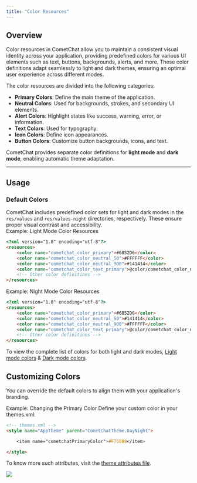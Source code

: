 ```yaml
---
title: "Color Resources"
---
```


## Overview

Color resources in CometChat allow you to maintain a consistent visual identity across your application, providing predefined colors for various UI elements such as text, buttons, backgrounds, alerts, and more. These color definitions adapt seamlessly to light and dark themes, ensuring an optimal user experience across different modes.

The color resources are divided into the following categories:

* **Primary Colors**: Define the main theme of the application.
* **Neutral Colors**: Used for backgrounds, strokes, and secondary UI elements.
* **Alert Colors**: Highlight states like success, warning, error, or information.
* **Text Colors**: Used for typography.
* **Icon Colors**: Define icon appearances.
* **Button Colors**: Customize button backgrounds, icons, and text.

CometChat provides separate color definitions for **light mode** and **dark mode**, enabling automatic theme adaptation.

***

## Usage

### Default Colors

CometChat includes predefined color sets for light and dark modes in the `res/values` and `res/values-night` directories, respectively. These ensure proper visual contrast and accessibility.\
Example: Light Mode Color Resources

```html
<?xml version="1.0" encoding="utf-8"?>
<resources>
    <color name="cometchat_color_primary">#6852D6</color>
    <color name="cometchat_color_neutral_50">#FFFFFF</color>
    <color name="cometchat_color_neutral_900">#141414</color>
    <color name="cometchat_color_text_primary">@color/cometchat_color_neutral_900</color>
    <!-- Other color definitions -->
</resources>
```

Example: Night Mode Color Resources

```html
<?xml version="1.0" encoding="utf-8"?>
<resources>
    <color name="cometchat_color_primary">#6852D6</color>
    <color name="cometchat_color_neutral_50">#141414</color>
    <color name="cometchat_color_neutral_900">#FFFFFF</color>
    <color name="cometchat_color_text_primary">@color/cometchat_color_neutral_900</color>
    <!-- Other color definitions -->
</resources>
```

To view the complete list of colors for both light and dark modes, [Light mode colors](https://github.com/cometchat/cometchat-uikit-android/blob/v5/chatuikit/src/main/res/values/color.xml) & [Dark mode colors](https://github.com/cometchat/cometchat-uikit-android/blob/v5/chatuikit/src/main/res/values-night/color.xml).

## Customizing Colors

You can override the default colors to align them with your application's branding.

Example: Changing the Primary Color Define your custom color in your themes.xml:

```html
<!-- themes.xml -->
<style name="AppTheme" parent="CometChatTheme.DayNight">

    <item name="cometchatPrimaryColor">#F76808</item>

</style>
```

To know more such attributes, visit the [theme attributes file](https://github.com/cometchat/cometchat-uikit-android/blob/v5/chatuikit/src/main/res/values/attr_cometchat_theme.xml).

<Frame>
  <img src="/images/e6e0caaf-introduction_theming_primary_change-b6047b7a97046c3abf385ff1fec54e5a.png" />
</Frame>
